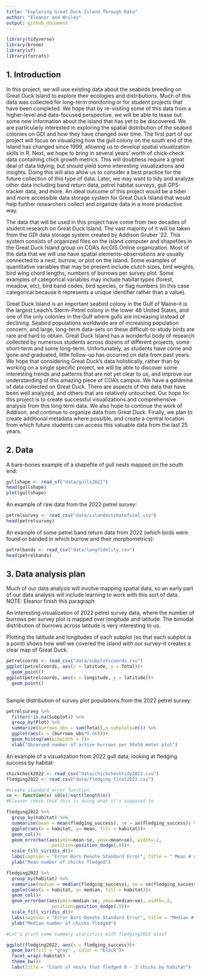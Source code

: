 ```yaml
---
title: "Exploring Great Duck Island Through Data"
author: "Eleanor and Wriley"
output: github_document
---
```


```r
library(tidyverse)
library(broom)
library(sf)
library(forcats)
```

## 1. Introduction

In this project, we will use existing data about the seabirds breeding on Great Duck Island to explore their ecologies and distributions. Much of this data was collected for long-term monitoring or for student projects that have been completed. We hope that by re-visiting some of this data from a higher-level and data-focused perspective, we will be able to tease out some new information about the island that has yet to be discovered. We are particularly interested in exploring the spatial distribution of the seabird colonies on GDI and how they have changed over time. The first part of our project will focus on visualizing how the gull colony on the south end of the island has changed since 1999, allowing us to develop spatial visualization skills in R. Next, we hope to bring in several years' worth of chick-check data containing chick growth metrics. This will doubtless require a great deal of data tidying, but should yield some interesting visualizations and insights. Doing this will also allow us to consider a best practice for the future collection of this type of data. Later, we may want to tidy and analyze other data including band return data, petrel habitat surveys, gull GPS-tracker data, and more. An ideal outcome of this project would be a tidier and more accessible data storage system for Great Duck Island that would help further researchers collect and organize data in a more productive way. 

The data that will be used in this project have come from two decades of student research on Great Duck Island. The vast majority of it will be taken from the GDI data storage system created by Addison Gruber '22. This system consists of organized files on the island computer and shapefiles in the Great Duck Island group on COA's ArcGIS Online organization. Most of the data that we will use have spatial elements--observations are usually connected to a nest, burrow, or plot on the island. Some examples of quantitative variables that may be present include clutch sizes, bird weights, bird wing chord lengths, numbers of burrows per survey plot. Some examples of categorical variables may include habitat types (forest, meadow, etc), bird band codes, bird species, or flag numbers (in this case categorical because it represents a unique identifier rather than a value).

Great Duck Island is an important seabird colony in the Gulf of Maine--it is the largest Leach's Storm-Petrel colony in the lower 48 United States, and one of the only colonies in the Gulf where gulls are increasing instead of declining. Seabird populations worldwide are of increasing population concern, and large, long-term data-sets on these difficult-to-study birds are rare and hard to obtain. Great Duck Island has a wonderful body of research collected by numerous students across dozens of different projects, some short-term and some long-term. Unfortunately, as students have come and gone and graduated, little follow-up has occurred on data from past years. We hope that considering Great Duck's data holistically, rather than by working on a single specific project, we will be able to discover some interesting trends and patterns that are not yet clear to us, and improve our understanding of this amazing piece of COA's campus. We have a goldmine of data collected on Great Duck. There are aspects of this data that have been well analyzed, and others that are relatively untouched. Our hope for this project is to create successful visualizations and comprehensive analysis from this long term data. We also hope to continue the work of Addison, and continue to organize data from Great Duck. Finally, we plan to create additional metadata where possible, and create a central location from which future students can access this valuable data from the last 25 years.


## 2. Data

A bare-bones example of a shapefile of gull nests mapped on the south end:
```r
gullshape <- read_sf("data/gulls2021")
head(gullshape)
plot(gullshape)
```

An example of raw data from the 2022 petrel survey:

```r
petrelsurvey <- read_csv("data/islandestimatefinal.csv")
head(petrelsurvey)
```

An example of some petrel band return data from 2022 (which birds were found or banded in which burrow and their morphometrics):
```r
petrelbands <- read_csv("data/longfidelity.csv")
head(petrelbands)
```


## 3. Data analysis plan

Much of our data analysis will involve mapping spatial data, so an early part of our data analysis will include learning to work with this sort of data. NOTE: Eleanor finish this paragraph

An interesting visualization of 2022 petrel survey data, where the number of burrows per survey plot is mapped over longitude and latitude. The bimodal distribution of burrows across latitude is very interesting to us. 

Plotting the latitude and longitudes of each subplot (so that each subplot is a point) shows how well we covered the island with our survey--it creates a clear map of Great Duck. 
```r
petrelcoords <- read_csv("data/subplotscoords.csv")
ggplot(petrelcoords, aes(x = latitude, y = Total))+
  geom_point()
ggplot(petrelcoords, aes(x = longitude, y = latitude))+
  geom_point()
  
```

Sample distribution of survey plot populations from the 2022 petrel survey:
```r

petrelsurvey %>% 
  filter(!is.na(Subplot)) %>%
  group_by(Plot) %>%
  summarize(burrows_obs = sum(Total),n_subplots=n()) %>% 
  ggplot(aes(x = (burrows_obs*0.46)))+
  geom_histogram(binwidth = 1)+
  xlab("Observed number of active burrows per 50x50 meter plot")

```

An example of a visualization from 2022 gull data, looking at fledging success by habitat:

```r
chickcheck2022 <- read_csv("data/chickchecktidy2022.csv")
fledging2022 <- read_csv("data/fledging_final2022.csv")
```

```r

#create standard error function
se <- function(x) sd(x)/sqrt(length(x))
#Eleanor check that this is doing what it's supposed to

fledging2022 %>% 
  group_by(habitat) %>% 
  summarise(mean = mean(fledging_success), se = se(fledging_success)) %>%
  ggplot(aes(x = habitat, y= mean, fill = habitat))+
  geom_col()+
  geom_errorbar(aes(ymin=mean-se, ymax=mean+se), width=.2,
                 position=position_dodge(.9))+
  scale_fill_viridis_d()+
  labs(caption = "Error Bars Denote Standard Error", title = " Mean # of Chicks Fledged by Habitat")+
  ylab("Mean number of chicks fledged")

fledging2022 %>% 
  group_by(habitat) %>% 
  summarise(median = median(fledging_success), se = se(fledging_success)) %>%
  ggplot(aes(x = habitat, y= median, fill = habitat))+
  geom_col()+
  geom_errorbar(aes(ymin=median-se, ymax=median+se), width=.2,
                 position=position_dodge(.9))+
  scale_fill_viridis_d()+
  labs(caption = "Error Bars Denote Standard Error", title = "Median # of chicks fledged by habitat")+
  ylab("Median number of chicks fledged")

#Let's print some summary statistics with fledging2022 also? 

```

```r
ggplot(fledging2022, aes(x = fledging_success))+
  geom_bar(fill = "gray" , color = "black")+
  facet_wrap(~habitat) +
  theme_bw()+
  labs(title = "Count of nests that fledged 0 - 3 chicks by habitat")
```






